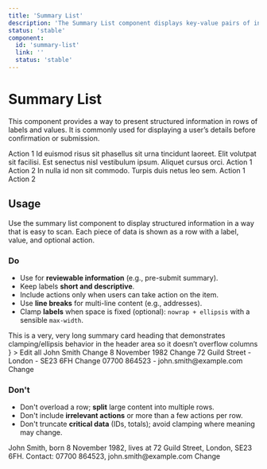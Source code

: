 ```yaml
---
title: 'Summary List'
description: 'The Summary List component displays key-value pairs of information with optional actions, often used for review pages or displaying user details.'
status: 'stable'
component:
  id: 'summary-list'
  link: ''
  status: 'stable'
---
```


# Summary List

This component provides a way to present structured information in rows of labels and values. It is commonly used for displaying a user’s details before confirmation or submission.

<Section current="design">

<ComponentPreview>
  <ComponentContainer>
    <SummaryList withBorder>
      <SummaryListHeader label="Summary card heading">
        <SummaryListAction href="/action">Action 1</SummaryListAction>
      </SummaryListHeader>
      <SummaryListRow withBorder label="Ac amet">
        <SummaryListValue>
          Id euismod risus sit phasellus sit urna tincidunt laoreet. Elit
          volutpat sit facilisi.
        </SummaryListValue>
      </SummaryListRow>
      <SummaryListRow withBorder label="Felis natoque">
        <SummaryListValue>
          Est senectus nisl vestibulum ipsum. Aliquet cursus orci.
        </SummaryListValue>
        <SummaryListAction href="/action">Action 1</SummaryListAction>
        <SummaryListAction href="/action">Action 2</SummaryListAction>
      </SummaryListRow>
      <SummaryListRow label="Ac viverra">
        <SummaryListValue>
          In nulla id non sit commodo. Turpis duis netus leo sem.
        </SummaryListValue>
        <SummaryListAction href="/action">Action 1</SummaryListAction>
        <SummaryListAction href="/action">Action 2</SummaryListAction>
      </SummaryListRow>
    </SummaryList>
  </ComponentContainer>
</ComponentPreview>

## Usage

Use the summary list component to display structured information in a way
that is easy to scan. Each piece of data is shown as a row with a label,
value, and optional action.

### Do

- Use for **reviewable information** (e.g., pre-submit summary).
- Keep labels **short and descriptive**.
- Include actions only when users can take action on the item.
- Use **line breaks** for multi-line content (e.g., addresses).
- Clamp **labels** when space is fixed (optional): `nowrap + ellipsis` with a sensible `max-width`.

<SummaryList withBorder>
  <SummaryListHeader
      label={
          <div
            className="gi-flex gi-max-w-[18rem]"
            title="This is a very, very long summary card heading that demonstrates clamping/ellipsis behavior in the header area so it doesn’t overflow columns"
          >
            <span className="gi-truncate">
              This is a very, very long summary card heading that
              demonstrates clamping/ellipsis behavior in the header area so
              it doesn’t overflow columns
            </span>
          </div>
      }
>
    <SummaryListAction href="/edit-all">Edit all</SummaryListAction>
  </SummaryListHeader>

<SummaryListRow withBorder label="Full name">
  <SummaryListValue>John Smith</SummaryListValue>
  <SummaryListAction href="/edit/name">Change</SummaryListAction>
</SummaryListRow>

<SummaryListRow withBorder label="Date of birth">
  <SummaryListValue>8 November 1982</SummaryListValue>
  <SummaryListAction href="/edit/dob">Change</SummaryListAction>
</SummaryListRow>

<SummaryListRow withBorder label="Address">
  <SummaryListValue>72 Guild Street - London - SE23 6FH</SummaryListValue>
  <SummaryListAction href="/edit/address">Change</SummaryListAction>
</SummaryListRow>

  <SummaryListRow label="Contact details">
    <SummaryListValue>
      07700 864523 - john.smith@example.com
    </SummaryListValue>
    <SummaryListAction href="/edit/contact">Change</SummaryListAction>
  </SummaryListRow>
</SummaryList>

### Don't

- Don't overload a row; **split** large content into multiple rows.
- Don't include **irrelevant actions** or more than a few actions per row.
- Don't truncate **critical data** (IDs, totals); avoid clamping where meaning may change.

<ComponentContainer>
  <SummaryList>
    <SummaryListRow label="User details" withBorder>
      <SummaryListValue>
        John Smith, born 8 November 1982, lives at 72 Guild Street, London, SE23
        6FH. Contact: 07700 864523, john.smith@example.com
      </SummaryListValue>
      <SummaryListAction href="#">Change</SummaryListAction>
    </SummaryListRow>
  </SummaryList>
</ComponentContainer>

</Section>

